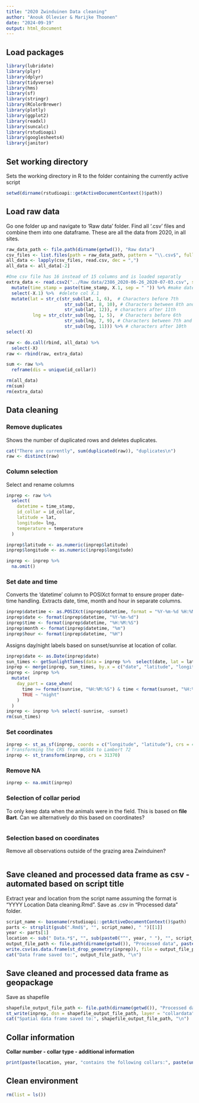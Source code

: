 ```yaml
---
title: "2020 Zwinduinen Data cleaning"
author: "Anouk Ollevier & Marijke Thoonen"
date: "2024-09-19"
output: html_document
---
```


## Load packages

```r
library(lubridate)
library(plyr)
library(dplyr)
library(tidyverse)
library(hms)
library(sf)
library(stringr)
library(RColorBrewer)
library(plotly)
library(ggplot2)
library(readxl)
library(suncalc)
library(rstudioapi)
library(googlesheets4)
library(janitor)
```

## Set working directory

Sets the working directory in R to the folder containing the currently active script

```r
setwd(dirname(rstudioapi::getActiveDocumentContext()$path))
```

## Load raw data

Go one folder up and navigate to 'Raw data' folder. Find all '.csv' files and combine them into one dataframe. These are all the data from 2020, in all sites.

```r
raw_data_path <- file.path(dirname(getwd()), "Raw data")
csv_files <- list.files(path = raw_data_path, pattern = "\\.csv$", full.names = TRUE)
all_data <- lapply(csv_files, read.csv, dec = ",")
all_data <- all_data[-2]

#One csv file has 16 instead of 15 columns and is loaded separatly
extra_data <- read.csv2("../Raw data/2386_2020-06-26_2020-07-03.csv", sep = ",") %>% 
  mutate(time_stamp = paste(time_stamp, X.1, sep = " ")) %>% #make datetime col
  select(-X.1) %>%  #delete col X.1
  mutate(lat = str_c(str_sub(lat, 1, 6),  # Characters before 7th
                      str_sub(lat, 8, 10), # Characters between 8th and 10th
                      str_sub(lat, 12)), # characters after 11th
          lng = str_c(str_sub(lng, 1, 5),  # Characters before 6th
                      str_sub(lng, 7, 9), # Characters between 7th and 9th
                      str_sub(lng, 11))) %>% # characters after 10th
select(-X)

raw <- do.call(rbind, all_data) %>% 
  select(-X)
raw <- rbind(raw, extra_data)

sum <- raw %>%
  reframe(dis = unique(id_collar))
```

```r
rm(all_data)
rm(sum)
rm(extra_data)
```
## Data cleaning

### Remove duplicates

Shows the number of duplicated rows and deletes duplicates.

```r
cat("There are currently", sum(duplicated(raw)), "duplicates\n")
raw <- distinct(raw)
```

### Column selection

Select and rename columns

```r
inprep <- raw %>% 
  select(
    datetime = time_stamp,
    id_collar = id_collar,
    latitude = lat,
    longitude= lng,
    temperature = temperature
  )

inprep$latitude <- as.numeric(inprep$latitude)
inprep$longitude <- as.numeric(inprep$longitude)

inprep <- inprep %>% 
  na.omit()
```

### Set date and time

Converts the 'datetime' column to POSIXct format to ensure proper date-time handling. Extracts date, time, month and hour in separate columns.

```r
inprep$datetime <- as.POSIXct(inprep$datetime, format = "%Y-%m-%d %H:%M:%S")
inprep$date <- format(inprep$datetime, "%Y-%m-%d")
inprep$time <- format(inprep$datetime, "%H:%M:%S")
inprep$month <- format(inprep$datetime, "%m")
inprep$hour <- format(inprep$datetime, "%H")
```

Assigns day/night labels based on sunset/sunrise at location of collar.

```r
inprep$date <- as.Date(inprep$date)
sun_times <- getSunlightTimes(data = inprep %>%  select(date, lat = latitude, lon = longitude), keep = c("sunrise", "sunset"))
inprep <- merge(inprep, sun_times, by.x = c("date", "latitude", "longitude"), by.y = c("date", "lat", "lon"))
inprep <- inprep %>%
  mutate(
    day_part = case_when(
      time >= format(sunrise, "%H:%M:%S") & time < format(sunset, "%H:%M:%S") ~ "day",
      TRUE ~ "night"
    )
  )
inprep <- inprep %>% select(-sunrise, -sunset)
rm(sun_times)
```

### Set coordinates

```r
inprep <- st_as_sf(inprep, coords = c("longitude", "latitude"), crs = 4326)
# Transforming the CRS from WGS84 to Lambert 72
inprep <- st_transform(inprep, crs = 31370)
```

### Remove NA

```r
inprep <- na.omit(inprep)
```

### Selection of collar period

To only keep data when the animals were in the field. This is based on **file Bart**. Can we alternatively do this based on coordinates?

```r
```

### Selection based on coordinates

Remove all observations outside of the grazing area Zwinduinen?

```r

```

## Save cleaned and processed data frame as csv - automated based on script title

Extract year and location from the script name assuming the format is "YYYY Location Data cleaning.Rmd". Save as .csv in "Processed data" folder.

```r
script_name <- basename(rstudioapi::getActiveDocumentContext()$path)
parts <- strsplit(gsub(".Rmd$", "", script_name), " ")[[1]]
year <- parts[1]
location <- sub(" Data.*$", "", sub(paste0("^", year, " "), "", script_name))
output_file_path <- file.path(dirname(getwd()), "Processed data", paste0(year, "_", location, "_processed_data.csv"))
write.csv(as.data.frame(st_drop_geometry(inprep)), file = output_file_path, row.names = TRUE)
cat("Data frame saved to:", output_file_path, "\n")
```

## Save cleaned and processed data frame as geopackage

Save as shapefile

```r
shapefile_output_file_path <- file.path(dirname(getwd()), "Processed data", paste0(year, "_", location, "_processed_data.shp"))
st_write(inprep, dsn = shapefile_output_file_path, layer = "collardata", driver = "ESRI Shapefile", append = FALSE)
cat("Spatial data frame saved to:", shapefile_output_file_path, "\n")

```

## Collar information

**Collar number - collar type - additional information**

```r
print(paste(location, year, "contains the following collars:", paste(unique(inprep$id_collar), collapse = ", ")))
```

## Clean environment

```r
rm(list = ls())
```
